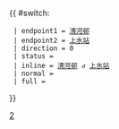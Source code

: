{{ #switch: {{{format|}}}
  | endpoint1 = [[清河邨公共運輸交匯處|清河邨]]
  | endpoint2 = [[上水站 (香港)|上水站]]
  | direction = 0
  | status =
  | inline = [[清河邨公共運輸交匯處|清河邨]] ↺ [[上水站 (香港)|上水站]]
  | normal =
  | full =
}}<noinclude>[[Category:九龍巴士路線模板|2]]</noinclude>